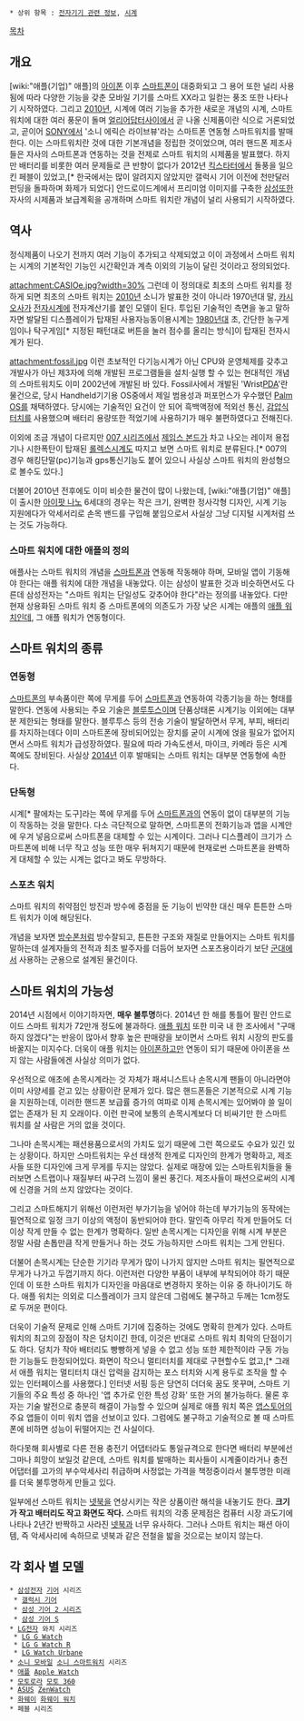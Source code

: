  * 상위 항목 : [[전자기기 관련 정보]], [[시계]]
[[목차]]

== 개요 ==
[wiki:"애플(기업)" 애플]의 [[아이폰]] 이후 [[스마트폰]]이 대중화되고 그 용어 또한 널리 사용됨에 따라 다양한 기능을 갖춘 모바일 기기를 스마트 XX라고 일컫는 풍조 또한 나타나기 시작하였다. 그리고 [[2010년]], 시계에 여러 기능을 추가한 새로운 개념의 시계, 스마트 워치에 대한 여러 풍문이 돌며 [[얼리어답터]]사이에서 곧 나올 신제품이란 식으로 거론되었고, 곧이어 [[SONY]]에서 '소니 에릭슨 라이브뷰'라는 스마트폰 연동형 스마트워치를 발매한다. 이는 스마트워치란 것에 대한 기본개념을 정립한 것이었으며, 여러 핸드폰 제조사들은 자사의 스마트폰과 연동하는 것을 전제로 스마트 워치의 시제품을 발표했다. 하지만 배터리를 비롯한 여러 문제들로 큰 반향이 없다가 2012년 [[킥스타터]]에서 돌풍을 일으킨 페블이 있었고,[* 한국에서는 많이 알려지지 않았지만 갤럭시 기어 이전에 천만달러 펀딩을 돌파하며 화제가 되었다] 안드로이드계에서 프리미엄 이미지를 구축한 [[삼성]]또한 자사의 시제품과 보급계획을 공개하며 스마트 워치란 개념이 널리 사용되기 시작하였다.

== 역사 ==
정식제품이 나오기 전까지 여러 기능이 추가되고 삭제되었고 이이 과정에서 스마트 워치는 시계의 기본적인 기능인 시간확인과 계측 이외의 기능이 달린 것이라고 정의되었다.

attachment:CASIOe.jpg?width=30%
그런데 이 정의대로 최초의 스마트 워치를 정하게 되면 최초의 스마트 워치는 [[2010년]] 소니가 발표한 것이 아니라 1970년대 말, [[카시오]]사가 [[전자시계]]에 전자계산기를 붙인 모델이 된다. 투입된 기술적인 측면을 놓고 말하자면 발달된 디스플레이가 탑재된 사용자능동이용시계는 [[1980년]]대 초, 간단한 농구게임이나 탁구게임[* 지정된 패턴대로 버튼을 눌러 점수를 올리는 방식]이 탑재된 전자시계가 된다.

attachment:fossil.jpg
이런 초보적인 다기능시계가 아닌 CPU와 운영체제를 갖추고 개발사가 아닌 제3자에 의해 개발된 프로그램들을 설치·실행 할 수 있는 현대적인 개념의 스마트워치도 이미 2002년에 개발된 바 있다. Fossil사에서 개발된 'Wrist[[PDA]]'란 물건으로, 당시 Handheld기기용 OS중에서 제일 범용성과 퍼포먼스가 우수했던 [[Palm OS]]를 채택하였다. 당시에는 기술적인 요건이 안 되어 흑백액정에 적외선 통신, [[터치 스크린#s-1.1|감압식 터치]]를 사용했으며 배터리 용량또한 적었기에 사용하기가 매우 불편하였다고 전해진다.

이외에 조금 개념이 다르지만 [[007 시리즈]]에서 [[제임스 본드]]가 차고 나오는 레이저 용접기나 시한폭탄이 탑재된 [[롤렉스]]시계도 따지고 보면 스마트 워치로 분류된다.[* 007의 경우 해킹단말(pc)기능과 gps통신기능도 붙어 있으니 사실상 스마트 워치의 완성형으로 볼수도 있다.]

더불어 2010년 전후에도 이미 비슷한 물건이 많이 나왔는데, [wiki:"애플(기업)" 애플]이 출시한 [[아이팟 나노]] 6세대의 경우는 작은 크기, 완벽한 정사각형 디자인, 시계 기능 지원에다가 악세서리로 손목 밴드를 구입해 붙임으로서 사실상 그냥 디지털 시계처럼 쓰는 것도 가능하다.

=== 스마트 워치에 대한 애플의 정의 ===
애플사는 스마트 워치의 개념을 [[스마트폰]]과 연동해 작동해야 하며, 모바일 앱이 기동해야 한다는 애플 워치에 대한 개념을 내놓았다. 이는 삼성이 발표한 것과 비슷하면서도 다른데 삼성전자는 "스마트 워치는 단일성도 갖추어야 한다"라는 정의를 내놓았다. 다만 현재 상용화된 스마트 워치 중 스마트폰에의 의존도가 가장 낮은 시계는 애플의 [[애플 워치]]인데, 그 애플 워치가 연동형이다. 

== 스마트 워치의 종류 ==
=== 연동형 ===
[[스마트폰]]의 부속품이란 쪽에 무게를 두어 [[스마트폰]]과 연동하여 각종기능을 하는 형태를 말한다. 연동에 사용되는 주요 기술은 [[블루투스]]이며 단품상태론 시계기능 이외에는 대부분 제한되는 형태를 말한다. 블루투스 등의 전송 기술이 발달하면서 무게, 부피, 배터리를 차지하는데다 이미 스마트폰에 장비되어있는 장치를 굳이 시계에 얹을 필요가 없어지면서 스마트 워치가 급성장하였다. 필요에 따라 가속도센서, 마이크, 카메라 등은 시계 쪽에도 장비된다. 사실상 [[2014년]] 이후 발매되는 스마트 워치는 대부분 연동형에 속한다. 

=== 단독형 ===
시계[* 팔에차는 도구]라는 쪽에 무게를 두어 [[스마트폰]]과의 연동이 없이 대부분의 기능이 작동하는 것을 말한다. 다소 극단적으로 말하면, 스마트폰의 전화기능과 앱을 시계안에 우겨 넣음으로써 스마트폰을 대체할 수 있는 시계이다. 그러나 디스플레이 크기가 스마트폰에 비해 너무 작고 성능 또한 매우 뒤쳐지기 때문에 현재로썬 스마트폰을 완벽하게 대체할 수 있는 시계는 없다고 봐도 무방하다.

=== 스포츠 워치 ===
스마트 워치의 취약점인 방진과 방수에 중점을 둔 기능이 빈약한 대신 매우 튼튼한 스마트 워치가 이에 해당된다.

개념을 보자면 [[방수폰]]처럼 방수잘되고, 튼튼한 구조와 재질로 만들어지는 스마트 워치를 말하는데 설계자들의 전적과 최초 발주자를 더듬어 보자면 스포츠용이라기 보단 [[군대]]에서 사용하는 군용으로 설계된 물건이다.

== 스마트 워치의 가능성 ==
2014년 시점에서 이야기하자면, '''매우 불투명'''하다. 2014년 한 해를 통틀어 팔린 안드로이드 스마트 워치가 72만개 정도에 불과하다. [[애플 워치]] 또한 미국 내 한 조사에서 "구매하지 않겠다"는 반응이 많아서 향후 높은 판매량을 보이면서 스마트 워치 시장의 판도를 바꿀지는 미지수다. 더욱이 애플 워치는 [[아이폰]]하고만 연동이 되기 때문에 아이폰을 쓰지 않는 사람들에겐 사실상 의미가 없다.

우선적으로 애초에 손목시계라는 것 자체가 패셔니스트나 손목시계 팬들이 아니라면야 이미 사양세를 걷고 있는 상황이란 문제가 있다. 많은 핸드폰들은 기본적으로 시계 기능을 지원하는데, 이러한 핸드폰 보급률 증가의 여파로 이제 손목시계는 있어봐야 쓸 일이 없는 존재가 된 지 오래이다. 이런 판국에 보통의 손목시계보다 더 비싸기만 한 스마트 워치를 살 사람은 거의 없을 것이다. 

그나마 손목시계는 패션용품으로서의 가치도 있기 때문에 그런 쪽으로도 수요가 있긴 있는 상황이다. 하지만 스마트워치는 우선 태생적 한계로 디자인의 한계가 명확하고, 제조사들 또한 디자인에 크게 무게를 두지는 않았다. 실제로 매장에 있는 스마트워치들을 둘러보면 스트랩이나 재질부터 싸구려 느낌이 물씬 풍긴다. 제조사들이 패션으로써의 시계에 신경을 거의 쓰지 않았다는 것이다. 

그리고 스마트해지기 위해선 이런저런 부가기능을 넣어야 하는데 부가기능의 동작에는 필연적으로 일정 크기 이상의 액정이 동반되어야 한다. 말인즉 아무리 작게 만들어도 더 이상 작게 만들 수 없는 한계가 명확하다. 일반 손목시계는 디자인을 위해 시계 부분은 정말 사람 손톱만큼 작게 만들거나 하는 것도 가능하지만 스마트 워치는 그게 안된다. 

더불어 손목시계는 단순한 기기라 무게가 많이 나가지 않지만 스마트 워치는 필연적으로 무게가 나가고 두껍기까지 하다. 이런저런 다양한 부품이 내부에 부착되어야 하기 때문인데 이 또한 스마트 워치가 디자인을 마음대로 변경하지 못하는 이유 중 하나이기도 하다. 애플 워치는 의외로 디스플레이가 크지 않은데 그럼에도 불구하고 두께는 1cm정도로 두꺼운 편이다.

더욱이 기술적 문제로 인해 스마트 기기에 집중하는 것에도 명확히 한계가 있다. 스마트 워치의 최고의 장점이 작은 덩치이긴 한데, 이것은 반대로 스마트 워치 최악의 단점이기도 하다. 덩치가 작아 배터리도 빵빵하게 넣을 수 없고 성능 또한 제한적이라 구동 가능한 기능들도 한정되어있다. 화면이 작으니 멀티터치를 제대로 구현할수도 없고,[* 그래서 애플 워치는 멀티터치 대신 압력을 감지하는 포스 터치와 시계 용두로 조작을 할 수 있는 인터페이스를 사용했다.] 인터넷 서핑 등은 당연히 더더욱 꿈도 못꾸며, 스마트 기기들의 주요 특성 중 하나인 '앱 추가로 인한 특성 강화' 또한 거의 불가능하다. 물론 후자는 기술 발전으로 충분히 해결이 가능할 수 있으며 실제로 애플 워치 쪽은 [[앱스토어]]의 주요 앱들이 이미 워치 앱을 선보이고 있다. 그럼에도 불구하고 기술적으로 볼 때 스마트폰에 비하면 성능이 뒤떨어지는 건 사실이다.

하다못해 회사별로 다른 전용 충전기 어댑터라도 통일규격으로 한다면 배터리 부분에선 그마나 희망이 보일것 같은데, 스마트 워치를 발매하는 회사들이 시계줄이라거나 충전 어댑터를 고가의 부수악세사리 취급하며 사정없는 가격을 책정중이라서 불투명한 미래를 더욱 불투명하게 만들고 있다.

일부에선 스마트 워치는 [[넷북]]을 연상시키는 작은 상품이란 해석을 내놓기도 한다. '''크기가 작고 배터리도 작고 화면도 작다.''' 스마트 워치의 각종 문제점은 컴퓨터 시장 과도기에 나타나 2년간 반짝하고 사라진 [[넷북]]과 너무 유사하다. 그러나 스마트 워치는 패션 아이템, 즉 악세사리에 속하므로 넷북과 같은 전철을 밟을 것으로는 보이지 않는다.

== 각 회사 별 모델 ==
 * [[삼성전자]] [[기어]] 시리즈
  * [[갤럭시 기어]]
  * [[삼성 기어 2 시리즈]]
  * [[삼성 기어 S]]
 * [[LG전자]] 와치 시리즈
  * [[LG G Watch]]
  * [[LG G Watch R]]
  * [[LG Watch Urbane]]
 * [[소니 모바일]] [[소니 스마트워치]] 시리즈
 * [[애플]] [[Apple Watch]]
 * [[모토로라]] [[모토 360]]
 * [[ASUS]] [[ASUS ZenWatch|ZenWatch]]
 * [[화웨이]] [[화웨이 워치]]
 * 페블 시리즈
